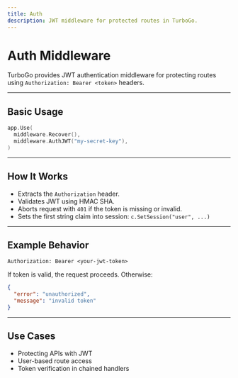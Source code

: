 ```yaml
---
title: Auth
description: JWT middleware for protected routes in TurboGo.
---
```


#  Auth Middleware

TurboGo provides JWT authentication middleware for protecting routes using `Authorization: Bearer <token>` headers.

---

##  Basic Usage

```go
app.Use(
  middleware.Recover(),
  middleware.AuthJWT("my-secret-key"),
)
```

---

##  How It Works

- Extracts the `Authorization` header.
- Validates JWT using HMAC SHA.
- Aborts request with `401` if the token is missing or invalid.
- Sets the first string claim into session: `c.SetSession("user", ...)`

---

##  Example Behavior

```http
Authorization: Bearer <your-jwt-token>
```

If token is valid, the request proceeds. Otherwise:

```json
{
  "error": "unauthorized",
  "message": "invalid token"
}
```

---

## Use Cases

- Protecting APIs with JWT
- User-based route access
- Token verification in chained handlers
